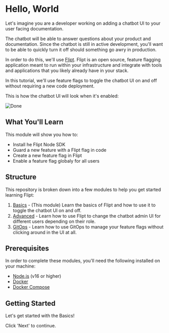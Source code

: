 # Hello, World

Let's imagine you are a developer working on adding a chatbot UI to your user facing documentation.

The chatbot will be able to answer questions about your product and documentation. Since the chatbot is still in active development, you'll want to be able to quickly turn it off should something go awry in production.

In order to do this, we'll use [Flipt](https://www.flipt.io). Flipt is an open source, feature flagging application meant to run within your infrastructure and integrate with tools and applications that you likely already have in your stack.

In this tutorial, we'll use feature flags to toggle the chatbot UI on and off without requiring a new code deployment.

This is how the chatbot UI will look when it's enabled:

![Done](/images/basic/goal.png)

## What You'll Learn

This module will show you how to:

- Install he Flipt Node SDK
- Guard a new feature with a Flipt flag in code
- Create a new feature flag in Flipt
- Enable a feature flag globaly for all users

## Structure

This repository is broken down into a few modules to help you get started learning Flipt:

1. [Basics](/) - (This module) Learn the basics of Flipt and how to use it to toggle the chatbot UI on and off.
2. [Advanced](/advanced) - Learn how to use Flipt to change the chatbot admin UI for different users depending on their role.
3. [GitOps](/gitops) - Learn how to use GitOps to manage your feature flags without clicking around in the UI at all.

## Prerequisites

In order to complete these modules, you'll need the following installed on your machine:

- [Node.js](https://nodejs.org/en/download/) (v16 or higher)
- [Docker](https://docs.docker.com/get-docker/)
- [Docker Compose](https://docs.docker.com/compose/install/)

## Getting Started

Let's get started with the Basics!

Click 'Next' to continue.
